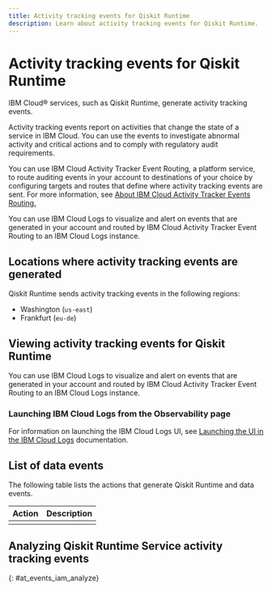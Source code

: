 ```yaml
---
title: Activity tracking events for Qiskit Runtime
description: Learn about activity tracking events for Qiskit Runtime. 
---
```


# Activity tracking events for Qiskit Runtime

IBM Cloud&reg; services, such as Qiskit Runtime, generate activity tracking events.

Activity tracking events report on activities that change the state of a service in IBM Cloud. You can use the events to investigate abnormal activity and critical actions and to comply with regulatory audit requirements.

You can use IBM Cloud Activity Tracker Event Routing, a platform service, to route auditing events in your account to destinations of your choice by configuring targets and routes that define where activity tracking events are sent. For more information, see [About IBM Cloud Activity Tracker Events Routing.](https://cloud.ibm.com/docs/atracker?topic=atracker-about)

You can use IBM Cloud Logs to visualize and alert on events that are generated in your account and routed by IBM Cloud Activity Tracker Event Routing to an IBM Cloud Logs instance.

## Locations where activity tracking events are generated

Qiskit Runtime sends activity tracking events in the following regions:

- Washington (`us-east`)
- Frankfurt (`eu-de`)

## Viewing activity tracking events for Qiskit Runtime

You can use IBM Cloud Logs to visualize and alert on events that are generated in your account and routed by IBM Cloud Activity Tracker Event Routing to an IBM Cloud Logs instance.

### Launching IBM Cloud Logs from the Observability page

For information on launching the IBM Cloud Logs UI, see [Launching the UI in the IBM Cloud Logs](https://test.cloud.ibm.com/docs/cloud-logs?topic=cloud-logs-instance-launch) documentation.

## List of data events

The following table lists the actions that generate Qiskit Runtime and data events.

| Action                           | Description                        |
|----------------------------------|------------------------------------|
|                                  |                                    |

## Analyzing Qiskit Runtime Service activity tracking events
{: #at_events_iam_analyze}

<!-- Provide information about the events in your service that add additional information in requestData and responseData. See the IAM Events topic for a sample topic that includes this section: /docs/activity-tracker?topic=activity-tracker-at_events_iam#at_events_iam_analyze.  -->